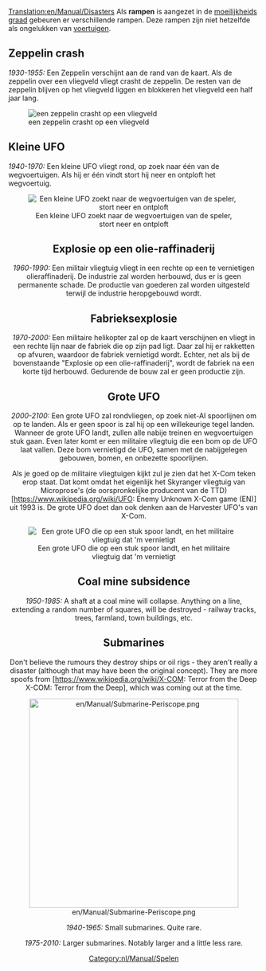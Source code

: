 [[Translation:en/Manual/Disasters]]
{{nl/Vertaling|en/Manual/Disasters|0}}
{{nl/Manual/Inhoudsopgave}}
Als '''rampen''' is aangezet in de [[en/Archive/Manual/Settings/Difficulty|moeilijkheids graad]] gebeuren er verschillende rampen. Deze rampen zijn niet hetzelfde als ongelukken van [[en/Manual/Vehicles|voertuigen]].

== Zeppelin crash ==
''1930-1955:''
Een Zeppelin verschijnt aan de rand van de kaart. Als de zeppelin over een vliegveld vliegt crasht de zeppelin. De resten van de zeppelin blijven op het vliegveld liggen en blokkeren het vliegveld een half jaar lang.

[[File:en/Manual/Zeppelin.png|center|frame|een zeppelin crasht op een vliegveld]]

== Kleine UFO ==
''1940-1970:''
Een kleine UFO vliegt rond, op zoek naar één van de wegvoertuigen. Als hij er één vindt stort hij neer en ontploft het wegvoertuig.
<center>[[File:en/Manual/Smallufo.png|center|frame|Een kleine UFO zoekt naar de wegvoertuigen van de speler, stort neer en ontploft]]

== Explosie op een olie-raffinaderij==
''1960-1990:''
Een militair vliegtuig vliegt in een rechte op een te vernietigen olieraffinaderij. De industrie zal worden herbouwd, dus er is geen permanente schade. De productie van goederen zal worden uitgesteld terwijl de industrie heropgebouwd wordt.

== Fabrieksexplosie ==
''1970-2000:''
Een militaire helikopter zal op de kaart verschijnen en vliegt in een rechte lijn naar de fabriek die op zijn pad ligt. Daar zal hij er rakketten op afvuren, waardoor de fabriek vernietigd wordt. Echter, net als bij de bovenstaande "Explosie op een olie-raffinaderij", wordt de fabriek na een korte tijd herbouwd. Gedurende de bouw zal er geen productie zijn.

== Grote UFO ==
''2000-2100:''
Een grote UFO zal rondvliegen, op zoek niet-AI spoorlijnen om op te landen. Als er geen spoor is zal hij op een willekeurige tegel landen. Wanneer de grote UFO landt, zullen alle nabije treinen en wegvoertuigen stuk gaan. Even later komt er een militaire vliegtuig die een bom op de UFO laat vallen. Deze bom vernietigd de UFO, samen met de nabijgelegen gebouwen, bomen, en onbezette spoorlijnen.

Als je goed op de militaire vliegtuigen kijkt zul je zien dat het X-Com teken erop staat. Dat komt omdat het eigenlijk het Skyranger vliegtuig van Microprose's (de oorspronkelijke producent van de TTD) [https://www.wikipedia.org/wiki/UFO: Enemy Unknown X-Com game (EN)] uit 1993 is. De grote UFO doet dan ook denken aan de Harvester UFO's van X-Com. 

<center>[[File:en/Manual/Largeufo.png|center|frame|Een grote UFO die op een stuk spoor landt, en het militaire vliegtuig dat 'm vernietigt]]</center>

== Coal mine subsidence ==
''1950-1985:''
A shaft at a coal mine will collapse. Anything on a line, extending a random number of squares, will be destroyed - railway tracks, trees, farmland, town buildings, etc.

== Submarines ==
Don't believe the rumours they destroy ships or oil rigs - they aren't really a disaster (although that may have been the original concept). They are more spoofs from [https://www.wikipedia.org/wiki/X-COM: Terror from the Deep X-COM: Terror from the Deep], which was coming out at the time.

<center>[[File:en/Manual/Submarine-Periscope.png|center|420px]]</center>

''1940-1965:'' Small submarines. Quite rare.

''1975-2010:'' Larger submarines. Notably larger and a little less rare.

[[Category:nl/Manual/Spelen]]